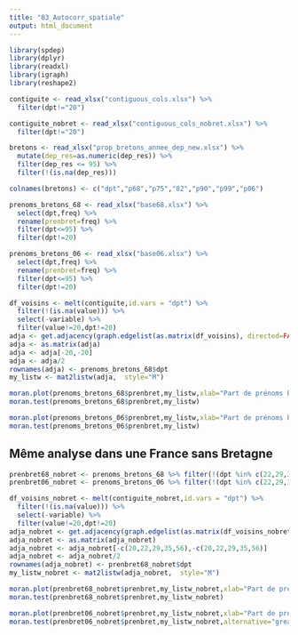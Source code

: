 ---
title: "03_Autocorr_spatiale"
output: html_document
---

```{r}
library(spdep)
library(dplyr)
library(readxl)
library(igraph)
library(reshape2)
```

```{r}
contiguite <- read_xlsx("contiguous_cols.xlsx") %>% 
  filter(dpt!="20")

contiguite_nobret <- read_xlsx("contiguous_cols_nobret.xlsx") %>% 
  filter(dpt!="20")

bretons <- read_xlsx("prop_bretons_annee_dep_new.xlsx") %>% 
  mutate(dep_res=as.numeric(dep_res)) %>% 
  filter(dep_res <= 95) %>% 
  filter(!(is.na(dep_res)))

colnames(bretons) <- c("dpt","p68","p75","82","p90","p99","p06")

prenoms_bretons_68 <- read_xlsx("base68.xlsx") %>% 
  select(dpt,freq) %>% 
  rename(prenbret=freq) %>% 
  filter(dpt<=95) %>% 
  filter(dpt!=20)

prenoms_bretons_06 <- read_xlsx("base06.xlsx") %>% 
  select(dpt,freq) %>% 
  rename(prenbret=freq) %>% 
  filter(dpt<=95) %>% 
  filter(dpt!=20)
```

```{r}
df_voisins <- melt(contiguite,id.vars = "dpt") %>% 
  filter(!(is.na(value))) %>% 
  select(-variable) %>% 
  filter(value!=20,dpt!=20)
adja <- get.adjacency(graph.edgelist(as.matrix(df_voisins), directed=FALSE))
adja <- as.matrix(adja)
adja <- adja[-20,-20]
adja <- adja/2
rownames(adja) <- prenoms_bretons_68$dpt
my_listw <- mat2listw(adja,  style="M")
```

```{r}
moran.plot(prenoms_bretons_68$prenbret,my_listw,xlab="Part de prénoms bretons",ylab="Moyenne de la part de prénoms bretons dans les départements voisins",main="Diagramme de Moran de la part de prénoms bretons \n (1968, France métropolitaine hors Corse)")
moran.test(prenoms_bretons_68$prenbret,my_listw)
```


```{r}
moran.plot(prenoms_bretons_06$prenbret,my_listw,xlab="Part de prénoms bretons",ylab="Moyenne de la part de prénoms bretons dans les départements voisins",main="Diagramme de Moran de la part de prénoms bretons \n (2006, France métropolitaine hors Corse)")
moran.test(prenoms_bretons_06$prenbret,my_listw)
```




## Même analyse dans une France sans Bretagne

```{r}
prenbret68_nobret <- prenoms_bretons_68 %>% filter(!(dpt %in% c(22,29,35,56)))
prenbret06_nobret <- prenoms_bretons_06 %>% filter(!(dpt %in% c(22,29,35,56)))

```


```{r}
df_voisins_nobret <- melt(contiguite_nobret,id.vars = "dpt") %>% 
  filter(!(is.na(value))) %>% 
  select(-variable) %>% 
  filter(value!=20,dpt!=20)
adja_nobret <- get.adjacency(graph.edgelist(as.matrix(df_voisins_nobret), directed=FALSE))
adja_nobret <- as.matrix(adja_nobret)
adja_nobret <- adja_nobret[-c(20,22,29,35,56),-c(20,22,29,35,56)]
adja_nobret <- adja_nobret/2
rownames(adja_nobret) <- prenbret68_nobret$dpt
my_listw_nobret <- mat2listw(adja_nobret,  style="M")
```



```{r}
moran.plot(prenbret68_nobret$prenbret,my_listw_nobret,xlab="Part de prénoms bretons",ylab="Moyenne de la part de prénoms bretons dans les départements voisins",main="Diagramme de Moran de la part de prénoms bretons \n (1968, France métropolitaine hors Corse et hors Bretagne)")
moran.test(prenbret68_nobret$prenbret,my_listw_nobret)
```

```{r}
moran.plot(prenbret06_nobret$prenbret,my_listw_nobret,xlab="Part de prénoms bretons",ylab="Moyenne de la part de prénoms bretons dans les départements voisins",main="Diagramme de Moran de la part de prénoms bretons \n (2006, France métropolitaine hors Corse et hors Bretagne)")
moran.test(prenbret06_nobret$prenbret,my_listw_nobret,alternative="greater")
```

